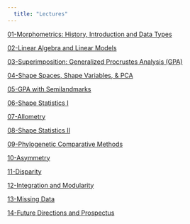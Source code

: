 ```yaml
---
  title: "Lectures"
---
```


[01-Morphometrics: History, Introduction and Data Types](https://geomorphR.github.io/GMcourse/Lectures/01-IntroHistory.html)

[02-Linear Algebra and Linear Models]()

[03-Superimposition: Generalized Procrustes Analysis (GPA)](https://geomorphR.github.io/GMcourse/Lectures/03-Superimposition.html)

[04-Shape Spaces, Shape Variables, & PCA](https://geomorphR.github.io/GMcourse/Lectures/04-ShapeVariablesSpaces.html)

[05-GPA with Semilandmarks](https://geomorphR.github.io/GMcourse/Lectures/Lectures/05-Semilandmarks.html)

[06-Shape Statistics I]()

[07-Allometry]()

[08-Shape Statistics II]()

[09-Phylogenetic Comparative Methods]( )

[10-Asymmetry]()

[11-Disparity]()

[12-Integration and Modularity]()

[13-Missing Data]()

[14-Future Directions and Prospectus]()
